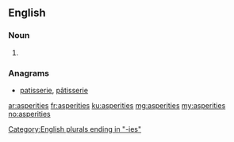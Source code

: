 ==English==

===Noun===
{{head|en}}

# {{plural of|asperity}}

===Anagrams===
* [[patisserie#English|patisserie]], [[pâtisserie#English|pâtisserie]]

[[Category:English plurals ending in "-ies"]]

[[ar:asperities]]
[[fr:asperities]]
[[ku:asperities]]
[[mg:asperities]]
[[my:asperities]]
[[no:asperities]]